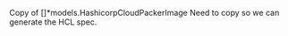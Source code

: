 <!-- Code generated from the comments of the ParImage struct in datasource/packer-image-iteration/data.go; DO NOT EDIT MANUALLY -->

Copy of []*models.HashicorpCloudPackerImage Need to copy so we can generate
the HCL spec.

<!-- End of code generated from the comments of the ParImage struct in datasource/packer-image-iteration/data.go; -->
